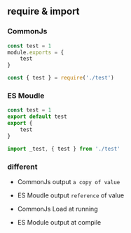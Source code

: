 ## require & import

### CommonJs

```JavaScript
const test = 1
module.exports = {
    test
}
```

```JavaScript
const { test } = require('./test')
```

### ES Moudle

```JavaScript
const test = 1
export default test
export {
    test
}
```

```JavaScript
import _test, { test } from './test'
```

### different

- CommonJs output `a copy of value`
- ES Moudle output `reference` of value

- CommonJs Load at running
- ES Module output at compile
